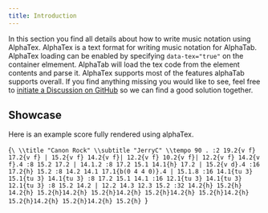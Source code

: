 ```yaml
---
title: Introduction
---
```



In this section you find all details about how to write music notation using AlphaTex.
AlphaTex is a text format for writing music notation for AlphaTab. AlphaTex loading
can be enabled by specifying `data-tex="true"` on the container elmement.
AlphaTab will load the tex code from the element contents and parse it.
AlphaTex supports most of the features alphaTab supports overall. If you find anything
missing you would like to see, feel free to [initiate a Discussion on GitHub](https://github.com/CoderLine/alphaTab/discussions/new) so we can find a good solution together.

## Showcase

Here is an example score fully rendered using alphaTex.

<AlphaTexSample>{`\
\\title "Canon Rock"
\\subtitle "JerryC"
\\tempo 90
.
:2 19.2{v f} 17.2{v f} |
15.2{v f} 14.2{v f}|
12.2{v f} 10.2{v f}|
12.2{v f} 14.2{v f}.4 :8 15.2 17.2 |
14.1.2 :8 17.2 15.1 14.1{h} 17.2 |
15.2{v d}.4 :16 17.2{h} 15.2 :8 14.2 14.1 17.1{b(0 4 4 0)}.4 |
15.1.8 :16 14.1{tu 3} 15.1{tu 3} 14.1{tu 3} :8 17.2 15.1 14.1 :16 12.1{tu 3} 14.1{tu 3} 12.1{tu 3} :8 15.2 14.2 |
12.2 14.3 12.3 15.2 :32 14.2{h} 15.2{h} 14.2{h} 15.2{h}14.2{h} 15.2{h}14.2{h} 15.2{h}14.2{h} 15.2{h}14.2{h} 15.2{h}14.2{h} 15.2{h}14.2{h} 15.2{h}
`}</AlphaTexSample>
